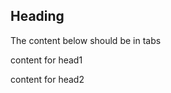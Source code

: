 
## Heading

The content below should be in tabs

<!--tabs-->

<Tabs>

<TabItem label="Head1" value="tab1">

content for head1

</TabItem>

<TabItem label="Head2" value="tab2">

content for head2

</TabItem>

</Tabs>
